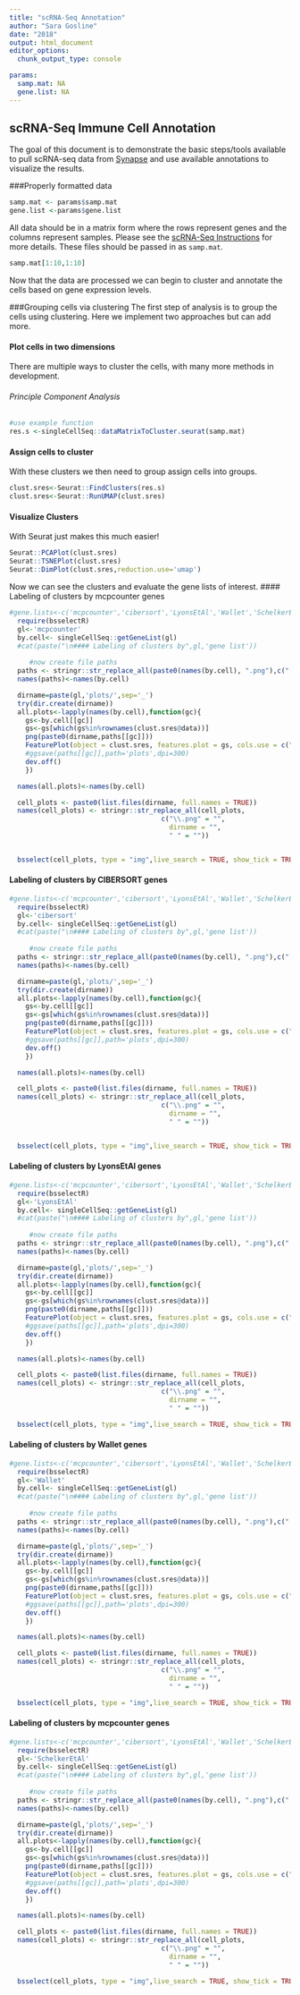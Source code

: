 ```yaml
---
title: "scRNA-Seq Annotation"
author: "Sara Gosline"
date: "2018"
output: html_document
editor_options: 
  chunk_output_type: console

params:
  samp.mat: NA
  gene.list: NA
---
```


## scRNA-Seq Immune Cell Annotation

The goal of this document is to demonstrate the basic steps/tools available to pull scRNA-seq data from [Synapse](http://www.synapse.org/scRNASeq) and use available annotations to visualize the results. 

###Properly formatted data
```r
samp.mat <- params$samp.mat
gene.list <-params$gene.list

```

All data should be in a matrix form where the rows represent genes and the columns represent samples. Please see the [scRNA-Seq Instructions](https://www.synapse.org/#!Synapse:syn11857287/wiki/518624) for more details. These files should be passed in as `samp.mat`.

```r
samp.mat[1:10,1:10]
```

Now that the data are processed we can begin to cluster and annotate the cells based on gene expression levels.

###Grouping cells via clustering
The first step of analysis is to group the cells using clustering. Here we implement two approaches but can add more. 

#### Plot cells in two dimensions

There are multiple ways to cluster the cells, with many more methods in development. 

###### Principle Component Analysis

```r
#use example function
res.s <-singleCellSeq::dataMatrixToCluster.seurat(samp.mat)

```


#### Assign cells to cluster
With these clusters we then need to group assign cells into groups. 

```r
clust.sres<-Seurat::FindClusters(res.s)
clust.sres<-Seurat::RunUMAP(clust.sres)

```

#### Visualize Clusters


With Seurat just makes this much easier!
```R
Seurat::PCAPlot(clust.sres)
Seurat::TSNEPlot(clust.sres)
Seurat::DimPlot(clust.sres,reduction.use='umap')
```

Now we can see the clusters and evaluate the gene lists of interest.
#### Labeling of clusters by mcpcounter genes
```r
#gene.lists<-c('mcpcounter','cibersort','LyonsEtAl','Wallet','SchelkerEtAl')
  require(bsselectR)
  gl<-'mcpcounter'
  by.cell<- singleCellSeq::getGeneList(gl)
  #cat(paste("\n#### Labeling of clusters by",gl,'gene list'))
  
     #now create file paths
  paths <- stringr::str_replace_all(paste0(names(by.cell), ".png"),c(" "="","/"=""))
  names(paths)<-names(by.cell)

  dirname=paste(gl,'plots/',sep='_')
  try(dir.create(dirname))
  all.plots<-lapply(names(by.cell),function(gc){
    gs<-by.cell[[gc]]
    gs<-gs[which(gs%in%rownames(clust.sres@data))]
    png(paste0(dirname,paths[[gc]]))
    FeaturePlot(object = clust.sres, features.plot = gs, cols.use = c("grey", "blue"), reduction.use = "umap",do.return=TRUE)
    #ggsave(paths[[gc]],path='plots',dpi=300)
    dev.off()
    })

  names(all.plots)<-names(by.cell)

  cell_plots <- paste0(list.files(dirname, full.names = TRUE))
  names(cell_plots) <- stringr::str_replace_all(cell_plots, 
                                      c("\\.png" = "", 
                                        dirname = "",
                                        " " = ""))


  bsselect(cell_plots, type = "img",live_search = TRUE, show_tick = TRUE)

```
#### Labeling of clusters by CIBERSORT genes
```r
#gene.lists<-c('mcpcounter','cibersort','LyonsEtAl','Wallet','SchelkerEtAl')
  require(bsselectR)
  gl<-'cibersort'
  by.cell<- singleCellSeq::getGeneList(gl)
  #cat(paste("\n#### Labeling of clusters by",gl,'gene list'))
  
     #now create file paths
  paths <- stringr::str_replace_all(paste0(names(by.cell), ".png"),c(" "="","/"=""))
  names(paths)<-names(by.cell)

  dirname=paste(gl,'plots/',sep='_')
  try(dir.create(dirname))
  all.plots<-lapply(names(by.cell),function(gc){
    gs<-by.cell[[gc]]
    gs<-gs[which(gs%in%rownames(clust.sres@data))]
    png(paste0(dirname,paths[[gc]]))
    FeaturePlot(object = clust.sres, features.plot = gs, cols.use = c("grey", "blue"), reduction.use = "tsne",do.return=TRUE)
    #ggsave(paths[[gc]],path='plots',dpi=300)
    dev.off()
    })

  names(all.plots)<-names(by.cell)

  cell_plots <- paste0(list.files(dirname, full.names = TRUE))
  names(cell_plots) <- stringr::str_replace_all(cell_plots, 
                                      c("\\.png" = "", 
                                        dirname = "",
                                        " " = ""))


  bsselect(cell_plots, type = "img",live_search = TRUE, show_tick = TRUE)

```

#### Labeling of clusters by LyonsEtAl genes
```r
#gene.lists<-c('mcpcounter','cibersort','LyonsEtAl','Wallet','SchelkerEtAl')
  require(bsselectR)
  gl<-'LyonsEtAl'
  by.cell<- singleCellSeq::getGeneList(gl)
  #cat(paste("\n#### Labeling of clusters by",gl,'gene list'))
  
     #now create file paths
  paths <- stringr::str_replace_all(paste0(names(by.cell), ".png"),c(" "="","/"=""))
  names(paths)<-names(by.cell)

  dirname=paste(gl,'plots/',sep='_')
  try(dir.create(dirname))
  all.plots<-lapply(names(by.cell),function(gc){
    gs<-by.cell[[gc]]
    gs<-gs[which(gs%in%rownames(clust.sres@data))]
    png(paste0(dirname,paths[[gc]]))
    FeaturePlot(object = clust.sres, features.plot = gs, cols.use = c("grey", "blue"), reduction.use = "tsne",do.return=TRUE)
    #ggsave(paths[[gc]],path='plots',dpi=300)
    dev.off()
    })

  names(all.plots)<-names(by.cell)

  cell_plots <- paste0(list.files(dirname, full.names = TRUE))
  names(cell_plots) <- stringr::str_replace_all(cell_plots, 
                                      c("\\.png" = "", 
                                        dirname = "",
                                        " " = ""))

  bsselect(cell_plots, type = "img",live_search = TRUE, show_tick = TRUE)

```

#### Labeling of clusters by Wallet genes
```r
#gene.lists<-c('mcpcounter','cibersort','LyonsEtAl','Wallet','SchelkerEtAl')
  require(bsselectR)
  gl<-'Wallet'
  by.cell<- singleCellSeq::getGeneList(gl)
  #cat(paste("\n#### Labeling of clusters by",gl,'gene list'))
  
     #now create file paths
  paths <- stringr::str_replace_all(paste0(names(by.cell), ".png"),c(" "="","/"=""))
  names(paths)<-names(by.cell)

  dirname=paste(gl,'plots/',sep='_')
  try(dir.create(dirname))
  all.plots<-lapply(names(by.cell),function(gc){
    gs<-by.cell[[gc]]
    gs<-gs[which(gs%in%rownames(clust.sres@data))]
    png(paste0(dirname,paths[[gc]]))
    FeaturePlot(object = clust.sres, features.plot = gs, cols.use = c("grey", "blue"), reduction.use = "tsne",do.return=TRUE)
    #ggsave(paths[[gc]],path='plots',dpi=300)
    dev.off()
    })

  names(all.plots)<-names(by.cell)

  cell_plots <- paste0(list.files(dirname, full.names = TRUE))
  names(cell_plots) <- stringr::str_replace_all(cell_plots, 
                                      c("\\.png" = "", 
                                        dirname = "",
                                        " " = ""))

  bsselect(cell_plots, type = "img",live_search = TRUE, show_tick = TRUE)

```
#### Labeling of clusters by mcpcounter genes
```r
#gene.lists<-c('mcpcounter','cibersort','LyonsEtAl','Wallet','SchelkerEtAl')
  require(bsselectR)
  gl<-'SchelkerEtAl'
  by.cell<- singleCellSeq::getGeneList(gl)
  #cat(paste("\n#### Labeling of clusters by",gl,'gene list'))
  
     #now create file paths
  paths <- stringr::str_replace_all(paste0(names(by.cell), ".png"),c(" "="","/"=""))
  names(paths)<-names(by.cell)

  dirname=paste(gl,'plots/',sep='_')
  try(dir.create(dirname))
  all.plots<-lapply(names(by.cell),function(gc){
    gs<-by.cell[[gc]]
    gs<-gs[which(gs%in%rownames(clust.sres@data))]
    png(paste0(dirname,paths[[gc]]))
    FeaturePlot(object = clust.sres, features.plot = gs, cols.use = c("grey", "blue"), reduction.use = "tsne",do.return=TRUE)
    #ggsave(paths[[gc]],path='plots',dpi=300)
    dev.off()
    })

  names(all.plots)<-names(by.cell)

  cell_plots <- paste0(list.files(dirname, full.names = TRUE))
  names(cell_plots) <- stringr::str_replace_all(cell_plots, 
                                      c("\\.png" = "", 
                                        dirname = "",
                                        " " = ""))

  bsselect(cell_plots, type = "img",live_search = TRUE, show_tick = TRUE)

```
